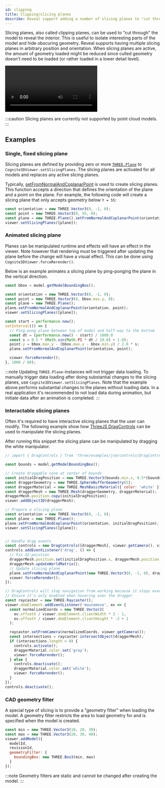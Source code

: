 ```yaml
---
id: clipping
title: Clipping/slicing planes
describe: Reveal support adding a number of slicing planes to "cut through" the models.
---
```



Slicing planes, also called clipping planes, can be used to "cut through" the model to reveal the interior. This is 
useful to isolate interesting parts of the model and hide obscuring geometry. Reveal supports having multiple slicing planes
in arbitrary position and orientation. When slicing planes are active,
the amount of geometry loaded might be reduced since culled geometry doesn't need
to be loaded (or rather loaded in a lower detail level).

<video preload="auto" autoPlay="autoplay" loop controls>
  <source src={useBaseUrl('/img/cad-clipping.webm')} />
</video>

:::caution
Slicing planes are currently not supported by point cloud models.
:::

## Examples

<DemoWrapper name="Cognite3DViewerDemo" />

### Single, fixed slicing plane

Slicing planes are defined by providing zero or more [`THREE.Plane`](https://threejs.org/docs/#api/en/math/Plane) 
to `Cognite3DViewer.setSlicingPlanes`. The slicing planes are activated for all models and
replaces any active slicing planes.

Typically, [setFromNormalAndCoplanarPoint](https://threejs.org/docs/#api/en/math/Plane.setFromNormalAndCoplanarPoint)
is used to create slicing planes. This function accepts a direction that defines the orientation of
the plane and a point on the plane. For example, the following
code will create a slicing plane that only accepts geometry below `Y = 55`:

```jsx runnable
const orientation = new THREE.Vector3(0, -1, 0);
const point = new THREE.Vector3(0, 55, 0);
const plane = new THREE.Plane().setFromNormalAndCoplanarPoint(orientation, point);
viewer.setSlicingPlanes([plane]);
```

### Animated slicing plane

Planes can be manipulated runtime and effects will have an effect in the viewer. Note however that rendering must be 
triggered after updating the plane before the change will have a visual effect. This can be done using 
`Cognite3DViewer.forceRerender()`.

Below is an example animates a slicing plane by ping-ponging the plane in the vertical direction.

```js runnable
const bbox = model.getModelBoundingBox();

const orientation = new THREE.Vector3(0, -1, 0);
const point = new THREE.Vector3(0, bbox.max.y, 0);
const plane = new THREE.Plane();
plane.setFromNormalAndCoplanarPoint(orientation, point);
viewer.setSlicingPlanes([plane]);

const start = performance.now();
setInterval(() => {
  // Ping-pong plane between top of model and half-way to the bottom
  const dt = (performance.now() - start) / 1000.0
  const s = 0.5 * (Math.sin(Math.PI * dt / 10.0) + 1.0);
  point.y = bbox.max.y - (bbox.max.y - bbox.min.y) / 2.0 * s;
  plane.setFromNormalAndCoplanarPoint(orientation, point);

  viewer.forceRerender();
}, 1000 / 60);
```

:::note
Updating `THREE.Plane`-instances will not trigger data loading. To manually trigger data loading after doing 
substantial changes to the slicing planes, use `Cognite3DViewer.setSlicingPlanes`. Note that the example
above performs substantial changes to the planes without loading data. In a real application it's recommended 
to not load data during animation, but initiate data after an animation is completed.
:::

### Interactable slicing planes

Often it's required to have interactive slicing planes that the user can modify. The following example 
show how [ThreeJS DragControls](https://threejs.org/docs/#examples/en/controls/DragControls) can be used 
to manipulate the slicing planes.

After running this snippet the slicing plane can be manipulated by dragging the white manipulator.

```js runnable
// import { DragControls } from 'three/examples/jsm/controls/DragControls';

const bounds = model.getModelBoundingBox();

// Create draggable cone at center of bounds
const initialDragPosition = new THREE.Vector3(bounds.min.x, 0.5*(bounds.max.y + bounds.min.y), bounds.min.z);
const draggerGeometry = new THREE.SphereBufferGeometry(5);
const draggerMaterial = new THREE.MeshBasicMaterial({ color: 'white' });
const draggerMesh = new THREE.Mesh(draggerGeometry, draggerMaterial);
draggerMesh.position.copy(initialDragPosition);
viewer.addObject3D(draggerMesh);

// Prepare a slicing plane
const orientation = new THREE.Vector3(0, -1, 0);
const plane = new THREE.Plane();
plane.setFromNormalAndCoplanarPoint(orientation, initialDragPosition);
viewer.setSlicingPlanes([plane]);


// Handle drag events
const controls = new DragControls([draggerMesh], viewer.getCamera(), viewer.domElement);
controls.addEventListener('drag', () => {
  // Fix XZ-poistion
  draggerMesh.position.set(initialDragPosition.x, draggerMesh.position.y, initialDragPosition.z);
  draggerMesh.updateWorldMatrix();
  // Update slicing plane
  plane.setFromNormalAndCoplanarPoint(new THREE.Vector3(0, -1, 0), draggerMesh.position);
  viewer.forceRerender();
});

// DragControls will stop navigation from working because it stops events
// Ensure it's only enabled when hovering over the dragger
const raycaster = new THREE.Raycaster();
viewer.domElement.addEventListener('mousemove', ev => {
  const normalizedCoords = new THREE.Vector2(
    ev.offsetX / viewer.domElement.clientWidth * 2 - 1,
    ev.offsetY / viewer.domElement.clientHeight * -2 + 1
  );

  raycaster.setFromCamera(normalizedCoords, viewer.getCamera());
  const intersections = raycaster.intersectObject(draggerMesh);
  if (intersections.length > 0) {
    controls.activate();
    draggerMaterial.color.set('gray');
    viewer.forceRerender();
  } else {
    controls.deactivate();
    draggerMaterial.color.set('white');
    viewer.forceRerender();
  }
});
controls.deactivate();
```

### CAD geometry filter

A special type of slicing is to provide a "geometry filter" when loading the model. A geometry filter restricts the 
area to load geometry for and is specified when the model is created.

```js 
const min = new THREE.Vector3(10, 20, 30);
const max = new THREE.Vector3(20, 30, 40);
viewer.addModel({
  modelId, 
  revisionId, 
  geometryFilter: { 
    boundingBox: new THREE.Box3(min, max)
  }
});
```

:::note
Geometry filters are static and cannot be changed after creating the model.
:::
